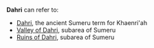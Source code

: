 {{Disambiguation}} 
'''Dahri''' can refer to: 
* [[Dahri]], the ancient Sumeru term for Khaenri'ah 
* [[Valley of Dahri]], subarea of Sumeru
* [[Ruins of Dahri]], subarea of Sumeru